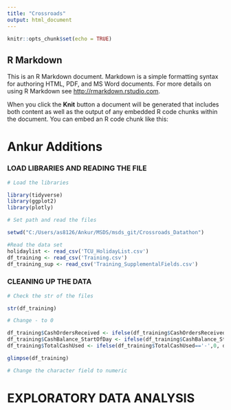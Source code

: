 ```yaml
---
title: "Crossroads"
output: html_document
---
```


```r
knitr::opts_chunk$set(echo = TRUE)
```

## R Markdown

This is an R Markdown document. Markdown is a simple formatting syntax for authoring HTML, PDF, and MS Word documents. For more details on using R Markdown see <http://rmarkdown.rstudio.com>.

When you click the **Knit** button a document will be generated that includes both content as well as the output of any embedded R code chunks within the document. You can embed an R code chunk like this:

# Ankur Additions

### LOAD LIBRARIES AND READING THE FILE

```r


# Load the libraries

library(tidyverse)
library(ggplot2)
library(plotly)
```
```r
# Set path and read the files

setwd("C:/Users/as8126/Ankur/MSDS/msds_git/Crossroads_Datathon")

#Read the data set
holidaylist <- read_csv('TCU_HolidayList.csv')
df_training <- read_csv('Training.csv')
df_training_sup <- read_csv('Training_SupplementalFields.csv')

```
### CLEANING UP THE DATA

```r
# Check the str of the files

str(df_training)
```

```r
# Change - to 0

df_training$CashOrdersReceived <- ifelse(df_training$CashOrdersReceived=='-',0, df_training$CashOrdersReceived)
df_training$CashBalance_StartOfDay <- ifelse(df_training$CashBalance_StartOfDay=='-',0, df_training$CashBalance_StartOfDay)
df_training$TotalCashUsed <- ifelse(df_training$TotalCashUsed=='-',0, df_training$TotalCashUsed)

glimpse(df_training)
```

```r
# Change the character field to numeric


```




# EXPLORATORY DATA ANALYSIS

